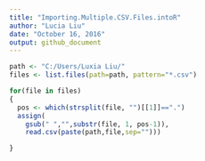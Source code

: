 ```yaml
---
title: "Importing.Multiple.CSV.Files.intoR"
author: "Lucia Liu"
date: "October 16, 2016"
output: github_document
---
```


```r
path <- "C:/Users/Luxia Liu/"
files <- list.files(path=path, pattern="*.csv")

for(file in files)
{
  pos <- which(strsplit(file, "")[[1]]==".")
  assign(
    gsub(" ","",substr(file, 1, pos-1)), 
    read.csv(paste(path,file,sep="")))

}

```

